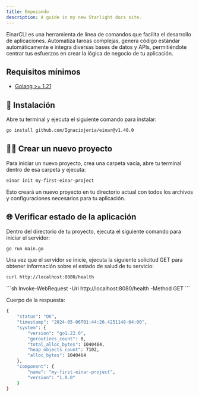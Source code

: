```yaml
---
title: Empezando
description: A guide in my new Starlight docs site.
---
```



EinarCLI es una herramienta de línea de comandos que facilita el desarrollo de aplicaciones. Automatiza tareas complejas, genera código estándar automáticamente e integra diversas bases de datos y APIs, permitiéndote centrar tus esfuerzos en crear la lógica de negocio de tu aplicación.
## Requisitos mínimos
- <a href="https://go.dev/doc/install" target="_blank">Golang >= 1.21</a>

## 🔧 Instalación
Abre tu terminal y ejecuta el siguiente comando para instalar: 
```sh
go install github.com/Ignaciojeria/einar@v1.40.0
```

## 👨‍💻 Crear un nuevo proyecto
Para iniciar un nuevo proyecto, crea una carpeta vacía, abre tu terminal dentro de esa carpeta y ejecuta:
```sh
einar init my-first-einar-project
```

Esto creará un nuevo proyecto en tu directorio actual con todos los archivos y configuraciones necesarios para tu aplicación.

## 🌐 Verificar estado de la aplicación
Dentro del directorio de tu proyecto, ejecuta el siguiente comando para iniciar el servidor:
```sh
go run main.go
```

Una vez que el servidor se inicie, ejecuta la siguiente solicitud GET para obtener información sobre el estado de salud de tu servicio:
<Tabs>
  <TabItem label="CURL">
```sh
curl http://localhost:8080/health
```
  </TabItem>

  <TabItem label="Windows PowerShell">
```sh
Invoke-WebRequest -Uri http://localhost:8080/health -Method GET
```
  </TabItem>
</Tabs>

Cuerpo de la respuesta:
```sh
{
    "status": "OK",
    "timestamp": "2024-05-06T01:44:26.4251148-04:00",
    "system": {
        "version": "go1.22.0",
        "goroutines_count": 8,
        "total_alloc_bytes": 1040464,
        "heap_objects_count": 7102,
        "alloc_bytes": 1040464
    },
    "component": {
        "name": "my-first-einar-project",
        "version": "1.0.0"
    }
}
```